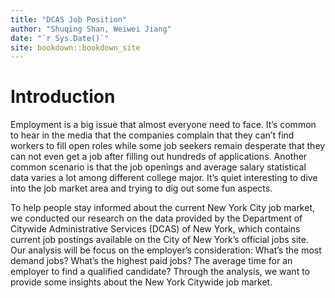 ```yaml
--- 
title: "DCAS Job Position"
author: "Shuqing Shan, Weiwei Jiang"
date: "`r Sys.Date()`"
site: bookdown::bookdown_site
---
```


# Introduction

Employment is a big issue that almost everyone need to face. It's common to hear 
in the media that the companies complain that they can't find workers to fill open 
roles while some job seekers remain desperate that they can not even get a job
after filling out hundreds of applications. Another common scenario is that the job openings 
and average salary statistical data varies a lot among different college major. It's quiet interesting 
to dive into the job market area and trying to dig out some fun aspects. 

To help people stay informed about the current New York City job market, we conducted our research on the data provided by the Department of Citywide Administrative Services (DCAS) of New York, which contains current job postings available on the City of New York’s official jobs site. Our analysis will be focus on the employer's consideration: What's the most demand jobs? What's the highest paid jobs? The average time for an employer to find a qualified candidate? Through the analysis, we want to provide some insights about the New York Citywide job market.
